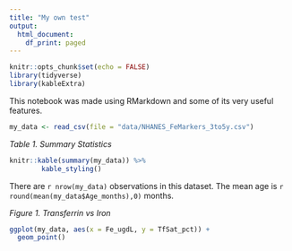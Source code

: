 ```yaml
---
title: "My own test"
output:
  html_document:
    df_print: paged
---
```


```r
knitr::opts_chunk$set(echo = FALSE)
library(tidyverse)
library(kableExtra)

```

This notebook was made using RMarkdown and some of its very useful features. 


```r
my_data <- read_csv(file = "data/NHANES_FeMarkers_3to5y.csv")
```

*Table 1. Summary Statistics*
```r
knitr::kable(summary(my_data)) %>%
        kable_styling()
```
There are `r nrow(my_data)` observations in this dataset. The mean age is `r round(mean(my_data$Age_months),0)` months. 

*Figure 1. Transferrin vs Iron*  
```r
ggplot(my_data, aes(x = Fe_ugdL, y = TfSat_pct)) +
  geom_point()
```